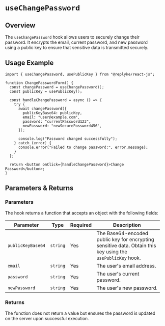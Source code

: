 # `useChangePassword`

## Overview

The `useChangePassword` hook allows users to securely change their password. It encrypts the email, current password, and new password using a public key to ensure that sensitive data is transmitted securely.

## Usage Example

```tsx
import { useChangePassword, usePublicKey } from "@replyke/react-js";

function ChangePasswordForm() {
  const changePassword = useChangePassword();
  const publicKey = usePublicKey();

  const handleChangePassword = async () => {
    try {
      await changePassword({
        publicKeyBase64: publicKey,
        email: "user@example.com",
        password: "currentPassword123",
        newPassword: "newSecurePassword456",
      });

      console.log("Password changed successfully");
    } catch (error) {
      console.error("Failed to change password:", error.message);
    }
  };

  return <button onClick={handleChangePassword}>Change Password</button>;
}
```

## Parameters & Returns

### Parameters

The hook returns a function that accepts an object with the following fields:

| Parameter         | Type     | Required | Description                                                                                                 |
| ----------------- | -------- | -------- | ----------------------------------------------------------------------------------------------------------- |
| `publicKeyBase64` | `string` | Yes      | The Base64-encoded public key for encrypting sensitive data. Obtain this key using the `usePublicKey` hook. |
| `email`           | `string` | Yes      | The user's email address.                                                                                   |
| `password`        | `string` | Yes      | The user's current password.                                                                                |
| `newPassword`     | `string` | Yes      | The user's new password.                                                                                    |

### Returns

The function does not return a value but ensures the password is updated on the server upon successful execution.
